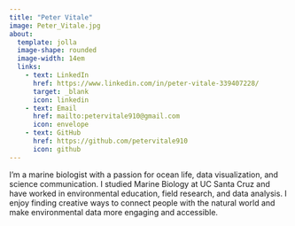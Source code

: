 ```yaml
---
title: "Peter Vitale"
image: Peter_Vitale.jpg
about: 
  template: jolla
  image-shape: rounded
  image-width: 14em
  links: 
    - text: LinkedIn
      href: https://www.linkedin.com/in/peter-vitale-339407228/
      target: _blank
      icon: linkedin
    - text: Email
      href: mailto:petervitale910@gmail.com
      icon: envelope
    - text: GitHub 
      href: https://github.com/petervitale910
      icon: github
---
```


I’m a marine biologist with a passion for ocean life, data visualization, and science communication. I studied Marine Biology at UC Santa Cruz and have worked in environmental education, field research, and data analysis. I enjoy finding creative ways to connect people with the natural world and make environmental data more engaging and accessible.


